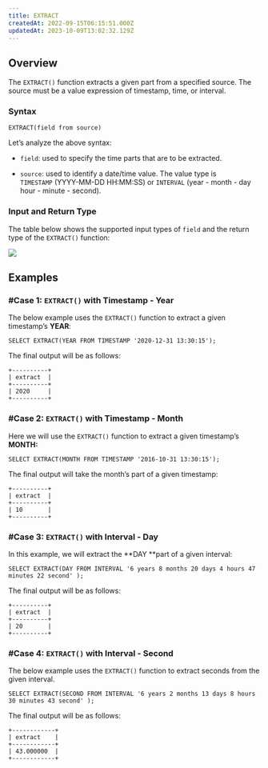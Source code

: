 ```yaml
---
title: EXTRACT
createdAt: 2022-09-15T06:15:51.000Z
updatedAt: 2023-10-09T13:02:32.129Z
---
```


## Overview

The `EXTRACT()` function extracts a given part from a specified source. The source must be a value expression of timestamp, time, or interval.

### Syntax

```pgsql
EXTRACT(field from source)
```

Let’s analyze the above syntax:

- `field`: used to specify the time parts that are to be extracted.

- `source`: used to identify a date/time value. The value type is `TIMESTAMP` (YYYY-MM-DD HH\:MM\:SS) or `INTERVAL` (year - month - day hour - minute - second).

### Input and Return Type

The table below shows the supported input types of `field` and the return type of the `EXTRACT()` function:

![](../../../assets/extract.png)

## Examples&#x20;

### #Case 1: `EXTRACT()` with Timestamp - Year

The below example uses the `EXTRACT()` function to extract a given timestamp’s **YEAR**:

```pgsql
SELECT EXTRACT(YEAR FROM TIMESTAMP '2020-12-31 13:30:15');
```

The final output will be as follows:

```pgsql
+----------+
| extract  |
+----------+
| 2020     |
+----------+
```

### #Case 2: `EXTRACT()` with Timestamp - Month

Here we will use the `EXTRACT()` function to extract a given timestamp’s **MONTH:**

```pgsql
SELECT EXTRACT(MONTH FROM TIMESTAMP '2016-10-31 13:30:15');
```

The final output will take the month’s part of a given timestamp:

```pgsql
+----------+
| extract  |
+----------+
| 10       |
+----------+
```

### #Case 3: `EXTRACT()` with Interval - Day

In this example, we will extract the **DAY **part of a given interval:

```pgsql
SELECT EXTRACT(DAY FROM INTERVAL '6 years 8 months 20 days 4 hours 47 minutes 22 second' );
```

The final output will be as follows:

```pgsql
+----------+
| extract  |
+----------+
| 20       |
+----------+
```

### #Case 4: `EXTRACT()` with Interval - Second

The below example uses the `EXTRACT()` function to extract seconds from the given interval.

```pgsql
SELECT EXTRACT(SECOND FROM INTERVAL '6 years 2 months 13 days 8 hours 30 minutes 43 second' );
```

The final output will be as follows:

```pgsql
+------------+
| extract    |
+------------+
| 43.000000  |
+------------+
```
